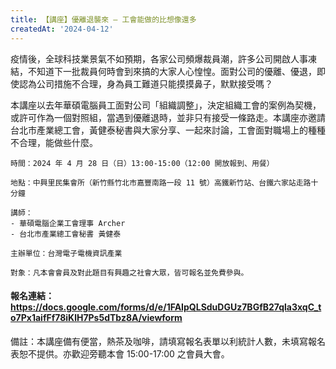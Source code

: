 ```yaml
---
title: 【講座】優離退襲來 — 工會能做的比想像還多
createdAt: '2024-04-12'
---
```


疫情後，全球科技業景氣不如預期，各家公司頻爆裁員潮，許多公司開啟人事凍結，不知道下一批裁員何時會到來搞的大家人心惶惶。面對公司的優離、優退，即使認為公司措施不合理，身為員工難道只能摸摸鼻子，默默接受嗎？

本講座以去年華碩電腦員工面對公司「組織調整」，決定組織工會的案例為契機，或許可作為一個對照組，當遇到優離退時，並非只有接受一條路走。本講座亦邀請台北市產業總工會，黃健泰秘書與大家分享、一起來討論，工會面對職場上的種種不合理，能做些什麼。

```
時間：2024 年 4 月 28 日（日）13:00-15:00（12:00 開放報到、用餐）

地點：中興里民集會所（新竹縣竹北市嘉豐南路一段 11 號）高鐵新竹站、台鐵六家站走路十分鐘

講師：
- 華碩電腦企業工會理事 Archer
- 台北市產業總工會秘書 黃健泰

主辦單位：台灣電子電機資訊產業

對象：凡本會會員及對此題目有興趣之社會大眾，皆可報名並免費參與。
```

#### 報名連結：https://docs.google.com/forms/d/e/1FAIpQLSduDGUz7BGfB27qla3xqC_to7Px1aifFf78iKlH7Ps5dTbz8A/viewform

備註：本講座備有便當，熱茶及咖啡，請填寫報名表單以利統計人數，未填寫報名表恕不提供。亦歡迎旁聽本會 15:00-17:00 之會員大會。
